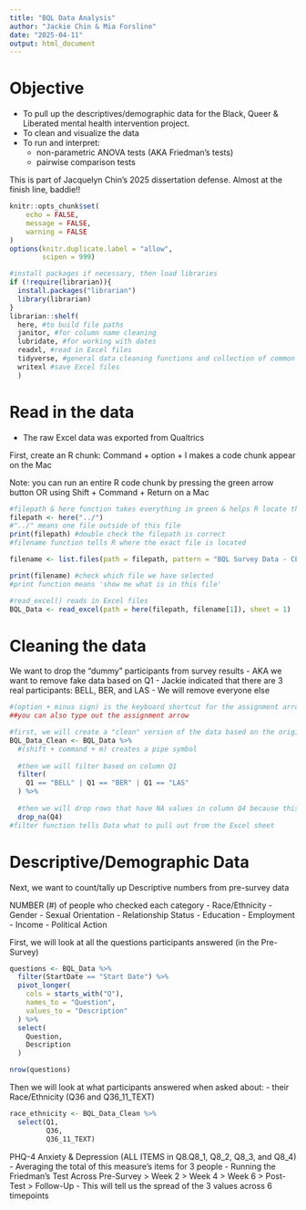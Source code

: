 ```yaml
---
title: "BQL Data Analysis"
author: "Jackie Chin & Mia Forsline"
date: "2025-04-11"
output: html_document
---
```


# Objective

- To pull up the descriptives/demographic data for the Black, Queer & Liberated mental health intervention project. 
- To clean and visualize the data
- To run and interpret: 
  - non-parametric ANOVA tests (AKA Friedman's tests)
  - pairwise comparison tests

This is part of Jacquelyn Chin's 2025 dissertation defense. Almost at the finish line, baddie!!

```r
knitr::opts_chunk$set(
	echo = FALSE,
	message = FALSE,
	warning = FALSE
)
options(knitr.duplicate.label = "allow",
        scipen = 999)

#install packages if necessary, then load libraries
if (!require(librarian)){
  install.packages("librarian")
  library(librarian)
}
librarian::shelf(
  here, #to build file paths
  janitor, #for column name cleaning
  lubridate, #for working with dates 
  readxl, #read in Excel files
  tidyverse, #general data cleaning functions and collection of common packages
  writexl #save Excel files
  )
```

# Read in the data
- The raw Excel data was exported from Qualtrics 

First, create an R chunk: Command + option + I makes a code chunk appear on the Mac

Note: you can run an entire R code chunk by pressing the green arrow button OR using Shift + Command + Return on a Mac 

```r
#filepath & here function takes everything in green & helps R locate the correct file path
filepath <- here("../")
#"../" means one file outside of this file
print(filepath) #double check the filepath is correct
#filename function tells R where the exact file is located

filename <- list.files(path = filepath, pattern = "BQL Survey Data - CLEAN.xlsx") #which file do we want to read in?

print(filename) #check which file we have selected
#print function means 'show me what is in this file'

#read_excel() reads in Excel files
BQL_Data <- read_excel(path = here(filepath, filename[1]), sheet = 1) 
```

# Cleaning the data 
We want to drop the "dummy" participants from survey results 
- AKA we want to remove fake data based on Q1
- Jackie indicated that there are 3 real participants: BELL, BER, and LAS
- We will remove everyone else 

```r
#(option + minus sign) is the keyboard shortcut for the assignment arrow (<-)
##you can also type out the assignment arrow

#first, we will create a "clean" version of the data based on the original BQL_Data object
BQL_Data_Clean <- BQL_Data %>% 
  #(shift + command + m) creates a pipe symbol
  
  #then we will filter based on column Q1
  filter(
    Q1 == "BELL" | Q1 == "BER" | Q1 == "LAS"
  ) %>% 
  
  #then we will drop rows that have NA values in column Q4 because this row is incomplete data 
  drop_na(Q4)
#filter function tells Data what to pull out from the Excel sheet
```

# Descriptive/Demographic Data

Next, we want to count/tally up Descriptive numbers from pre-survey data

NUMBER (#) of people who checked each category
- Race/Ethnicity
- Gender
- Sexual Orientation
- Relationship Status
- Education
- Employment
- Income
- Political Action

First, we will look at all the questions participants answered (in the Pre-Survey)

```r
questions <- BQL_Data %>% 
  filter(StartDate == "Start Date") %>% 
  pivot_longer(
    cols = starts_with("Q"),
    names_to = "Question",
    values_to = "Description"
  ) %>% 
  select(
    Question,
    Description
  )

nrow(questions)
```

Then we will look at what participants answered when asked about: 
- their Race/Ethnicity (Q36 and Q36_11_TEXT)

```r
race_ethnicity <- BQL_Data_Clean %>% 
  select(Q1,
         Q36,
         Q36_11_TEXT)
```





PHQ-4 Anxiety & Depression (ALL ITEMS in Q8.Q8_1, Q8_2, Q8_3, and Q8_4)
- Averaging the total of this measure's items for 3 people
- Running the Friedman's Test Across Pre-Survey > Week 2 > Week 4 > Week 6 > Post-Test > Follow-Up 
- This will tell us the spread of the 3 values across 6 timepoints


